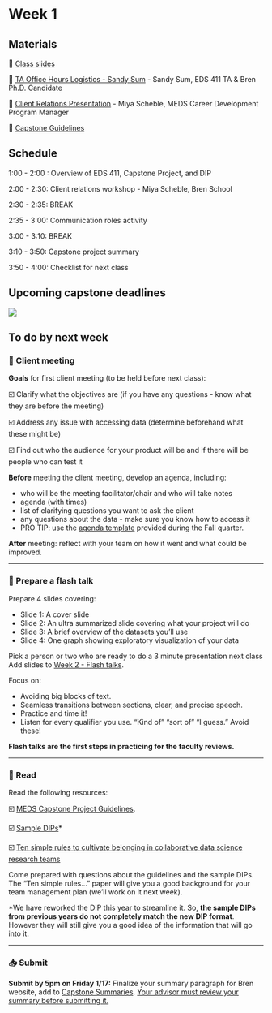 # Week 1

## Materials

📕 [Class slides](https://docs.google.com/presentation/d/1zCizrurJE1kqmOfhHGqAjvBfzIskGtmhoK7LTiLR1I4/edit?usp=share_link)

📗 [TA Office Hours Logistics - Sandy Sum](https://docs.google.com/presentation/d/1tr9OIiFolKfSyn7OAuhdj4ZK0Vz6UM5mt729TvRaV-8/edit?usp=sharing) - Sandy Sum, EDS 411 TA & Bren Ph.D. Candidate

📘 [Client Relations Presentation](https://docs.google.com/presentation/d/12p1xqVYr9p0brCnrxiXHFBhsR-vz7BcacWa0HfIA9Xw/edit?usp=sharing)  - Miya Scheble, MEDS Career Development Program Manager

📖 [Capstone Guidelines](https://drive.google.com/file/d/1qftu6sNqHeiv0p5K2xhfV8rfdc14oOk_/view?usp=share_link)

## Schedule

1:00 - 2:00 : Overview of EDS 411, Capstone Project, and DIP

2:00 - 2:30: Client relations workshop - Miya Scheble, Bren School

2:30 - 2:35: BREAK

2:35 - 3:00: Communication roles activity

3:00 - 3:10: BREAK

3:10 - 3:50: Capstone project summary

3:50 - 4:00: Checklist for next class

## Upcoming capstone deadlines

![](/411a_winter/images/411a_2025_deadlines1.png)


## To do by next week

### 🤝 Client meeting

**Goals** for first client meeting (to be held before next class):

☑️ Clarify what the objectives are (if you have any questions - know what they are before the meeting)

☑️ Address any issue with accessing data (determine beforehand what these might be)

☑️ Find out who the audience for your product will be and if there will be people who can test it

**Before** meeting the client meeting, develop an agenda, including:

- who will be the meeting facilitator/chair and who will take notes
- agenda (with times)
- list of clarifying questions you want to ask the client
- any questions about the data - make sure you know how to access it
- PRO TIP: use the [agenda template](https://docs.google.com/document/d/1Y9PcCfJrf8KJVcRqKVjkxQHzrDSoJx8VrmpnlpUc8Kk/edit?usp=sharing) provided during the Fall quarter.


**After** meeting: reflect with your team on how it went and what could be improved. 

***
### 💬 Prepare a flash talk


Prepare 4 slides covering:

- Slide 1: A cover slide  
- Slide 2: An ultra summarized slide covering what your project will do
- Slide 3: A brief overview of the datasets you’ll use
- Slide 4:  One graph showing exploratory visualization of your data

Pick a person or two who are ready to do a 3 minute presentation next class
Add slides to [Week 2 - Flash talks](https://drive.google.com/drive/folders/19YewWLJGEzCe8MM-NwbxhLlVyfyeq6SE?usp=share_link).

Focus on: 

- Avoiding big blocks of text.
- Seamless transitions between sections, clear, and precise speech.
- Practice and time it! 
- Listen for every qualifier you use. “Kind of” “sort of” “I guess.” Avoid these!

**Flash talks are the first steps in practicing for the faculty reviews.**

***

### 📄 Read

Read the following resources:

☑️ [MEDS Capstone Project Guidelines](https://drive.google.com/file/d/1qftu6sNqHeiv0p5K2xhfV8rfdc14oOk_/view?usp=share_link). 

☑️ [Sample DIPs](https://drive.google.com/drive/folders/1Wi1izA-w2jLl3RRhSPEC334XcFLuY653?usp=share_link)*

☑️ [Ten simple rules to cultivate belonging in collaborative data science research teams](https://journals.plos.org/ploscompbiol/article?id=10.1371/journal.pcbi.1010567)

Come prepared with questions about the guidelines and the sample DIPs.
The “Ten simple rules…” paper will give you a good background for your team management plan (we’ll work on it next week). 

*We have reworked the DIP this year to streamline it. So, **the sample DIPs from previous years do not completely match the new DIP format**. However they will still give you a good idea of the information that will go into it.


***

### 📥 Submit


**Submit by 5pm on Friday 1/17:**
Finalize your summary paragraph for Bren website, add to [Capstone Summaries](https://docs.google.com/document/d/1OhL7BuIQbqAEb7W5m5feDl0bdvsBNWT-ZKTrCuSig8A/edit?usp=share_link). <u> Your advisor must review your summary before submitting it. </u>

